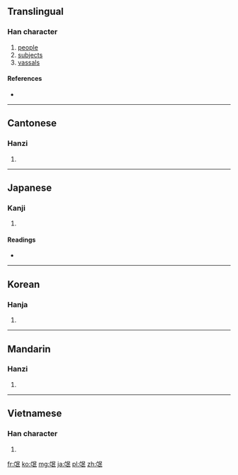 ==Translingual==

===Han character===
{{Han char|rn=83|rad=氏|as=04|sn=8|four=0774<sub>7</sub>|canj=卜女口女心 (YVRVP)}}

# [[people]]
# [[subjects]]
# [[vassals]]

====References====
* {{Han ref|kx=0598.040|dkj=17030|dj=0990.020|hdz=32131.030|uh=6C13|ud=27667|bh=AA5D|bd=43613}}

----

==Cantonese==

===Hanzi===
{{yue-hanzi|jyut=|y=man4, mong4}}

# {{defn|lang=yue|sort=氏04}}

----

==Japanese==

===Kanji===
{{ja-kanji|grade=|rs=氏04}}

# {{defn|lang=ja|sort=氏04}}

====Readings====
* {{ja-readings|on=[[ぼう]] (bō)|kun=[[たみ]] (tami)}}

----

==Korean==

===Hanja===
{{ko-hanja|hangeul=맹|eumhun=|rv=maeng|mr=maeng|y=mayng}}

# {{defn|lang=ko|sort=氏04}}

----

==Mandarin==

===Hanzi===
{{cmn-hanzi|pin=[[máng]] ([[mang2]])|wg=mang<sup>2</sup>}}

# {{defn|lang=cmn|sort=氏04}}

----

==Vietnamese==

===Han character===
{{vi-hantu|[[manh]]|rs=氏04}}

# {{defn|lang=vi|sort=氏04}}

[[fr:氓]]
[[ko:氓]]
[[mg:氓]]
[[ja:氓]]
[[pl:氓]]
[[zh:氓]]